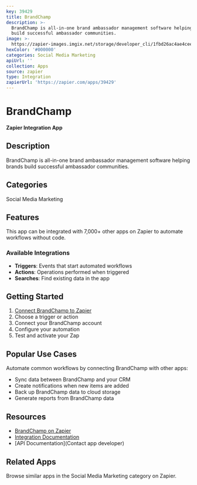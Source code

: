 ```yaml
---
key: 39429
title: BrandChamp
description: >-
  BrandChamp is all-in-one brand ambassador management software helping brands
  build successful ambassador communities.
image: >-
  https://zapier-images.imgix.net/storage/developer_cli/1fbd26ac4ae4ceeba586cc0380d4881c.png?auto=format%2Ccompress&ixlib=python-3.0.0&q=50
hexColor: '#000000'
categories: Social Media Marketing
apiUrl: ''
collection: Apps
source: zapier
type: Integration
zapierUrl: 'https://zapier.com/apps/39429'
---
```

# BrandChamp

**Zapier Integration App**

## Description

BrandChamp is all-in-one brand ambassador management software helping brands build successful ambassador communities.

## Categories

Social Media Marketing

## Features

This app can be integrated with 7,000+ other apps on Zapier to automate workflows without code.

### Available Integrations

- **Triggers**: Events that start automated workflows
- **Actions**: Operations performed when triggered
- **Searches**: Find existing data in the app

## Getting Started

1. [Connect BrandChamp to Zapier](https://zapier.com/apps/39429)
2. Choose a trigger or action
3. Connect your BrandChamp account
4. Configure your automation
5. Test and activate your Zap

## Popular Use Cases

Automate common workflows by connecting BrandChamp with other apps:

- Sync data between BrandChamp and your CRM
- Create notifications when new items are added
- Back up BrandChamp data to cloud storage
- Generate reports from BrandChamp data

## Resources

- [BrandChamp on Zapier](https://zapier.com/apps/39429)
- [Integration Documentation](https://zapier.com/apps/39429/integrations)
- [API Documentation](Contact app developer)

## Related Apps

Browse similar apps in the Social Media Marketing category on Zapier.
